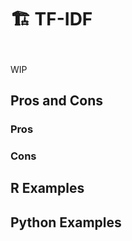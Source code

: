 # 🏗️ TF-IDF {#sec-text-tfidf}

::: {style="visibility: hidden; height: 0px;"}
## TF-IDF
:::

WIP

## Pros and Cons

### Pros

### Cons

## R Examples

## Python Examples

